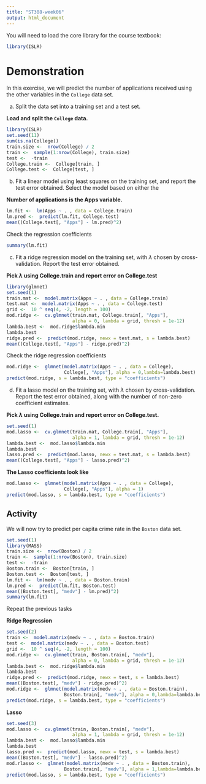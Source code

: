 ```yaml
---
title: "ST308-week06"
output: html_document
---
```



You will need to load the core library for the course textbook:
```r
library(ISLR)
```


# Demonstration 

In this exercise, we will predict the number of applications received using the other variables in the `College` data set.

(a) Split the data set into a training set and a test set.

**Load and split the `College` data.**

```r
library(ISLR)
set.seed(11)
sum(is.na(College))
train.size <-  nrow(College) / 2
train <-  sample(1:nrow(College), train.size)
test <-  -train
College.train <-  College[train, ]
College.test <-  College[test, ]
```

(b) Fit a linear model using least squares on the training set, and
report the test error obtained. Select the model based on either the 

**Number of applications is the Apps variable.**
```r
lm.fit <-  lm(Apps ~ . , data = College.train)
lm.pred <-  predict(lm.fit, College.test)
mean((College.test[, "Apps"] - lm.pred)^2)
```

Check the regression coefficients

```r
summary(lm.fit)
```
(c) Fit a ridge regression model on the training set, with $\lambda$ chosen by cross-validation. Report the test error obtained.

**Pick $\lambda$ using College.train and report error on College.test**

```r
library(glmnet)
set.seed(1)
train.mat <-  model.matrix(Apps ~ . , data = College.train)
test.mat <-  model.matrix(Apps ~ . , data = College.test)
grid <-  10 ^ seq(4, -2, length = 100)
mod.ridge <-  cv.glmnet(train.mat, College.train[, "Apps"], 
                        alpha = 0, lambda = grid, thresh = 1e-12)
lambda.best <-  mod.ridge$lambda.min
lambda.best
ridge.pred <-  predict(mod.ridge, newx = test.mat, s = lambda.best)
mean((College.test[, "Apps"] - ridge.pred)^2)
```

Check the ridge regression coefficients

```r
mod.ridge <-  glmnet(model.matrix(Apps ~ . , data = College), 
                     College[, "Apps"], alpha = 0,lambda=lambda.best)
predict(mod.ridge, s = lambda.best, type = "coefficients")
```

(d) Fit a lasso model on the training set, with $\lambda$ chosen by cross-validation. Report the test error obtained, along with the number of non-zero coefficient estimates.

**Pick $\lambda$ using College.train and report error on College.test.**
```r
set.seed(1)
mod.lasso <-  cv.glmnet(train.mat, College.train[, "Apps"], 
                        alpha = 1, lambda = grid, thresh = 1e-12)
lambda.best <-  mod.lasso$lambda.min
lambda.best
lasso.pred <-  predict(mod.lasso, newx = test.mat, s = lambda.best)
mean((College.test[, "Apps"] - lasso.pred)^2)
```


**The Lasso coefficients look like**
```r
mod.lasso <-  glmnet(model.matrix(Apps ~ . , data = College), 
                     College[, "Apps"], alpha = 1)
predict(mod.lasso, s = lambda.best, type = "coefficients")
```


## Activity

We will now try to predict per capita crime rate in the `Boston` data set.


```r
set.seed(1)
library(MASS)
train.size <-  nrow(Boston) / 2
train <-  sample(1:nrow(Boston), train.size)
test <-  -train
Boston.train <-  Boston[train, ]
Boston.test <-  Boston[test, ]
lm.fit <-  lm(medv ~ . , data = Boston.train)
lm.pred <-  predict(lm.fit, Boston.test)
mean((Boston.test[, "medv"] - lm.pred)^2)
summary(lm.fit)
```

Repeat the previous tasks

**Ridge Regression**

```r
set.seed(2)
train <-  model.matrix(medv ~ . , data = Boston.train)
test <-  model.matrix(medv ~ . , data = Boston.test)
grid <-  10 ^ seq(4, -2, length = 100)
mod.ridge <-  cv.glmnet(train, Boston.train[, "medv"], 
                        alpha = 0, lambda = grid, thresh = 1e-12)
lambda.best <-  mod.ridge$lambda.min
lambda.best
ridge.pred <-  predict(mod.ridge, newx = test, s = lambda.best)
mean((Boston.test[, "medv"] - ridge.pred)^2)
mod.ridge <-  glmnet(model.matrix(medv ~ . , data = Boston.train), 
                     Boston.train[, "medv"], alpha = 0,lambda=lambda.best)
predict(mod.ridge, s = lambda.best, type = "coefficients")
```

**Lasso**
```r
set.seed(3)
mod.lasso <-  cv.glmnet(train, Boston.train[, "medv"], 
                        alpha = 1, lambda = grid, thresh = 1e-12)
lambda.best <-  mod.lasso$lambda.min
lambda.best
lasso.pred <-  predict(mod.lasso, newx = test, s = lambda.best)
mean((Boston.test[, "medv"] - lasso.pred)^2)
mod.rlasso <-  glmnet(model.matrix(medv ~ . , data = Boston.train), 
                     Boston.train[, "medv"], alpha = 1,lambda=lambda.best)
predict(mod.lasso, s = lambda.best, type = "coefficients")
```
